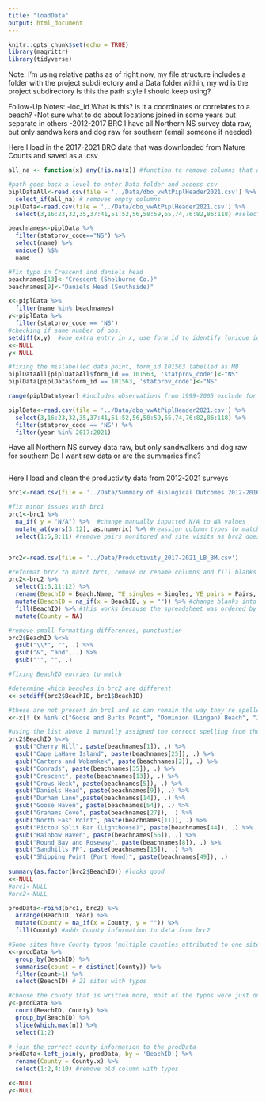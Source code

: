 ```yaml
---
title: "loadData"
output: html_document
---
```


```r
knitr::opts_chunk$set(echo = TRUE)
library(magrittr)
library(tidyverse)
```

Note: I'm using relative paths as of right now, my file structure includes a folder with the project subdirectory and a Data folder within, my wd is the project subdirectory
Is this the path style I should keep using?


Follow-Up Notes:
-loc_id What is this? is it a coordinates or correlates to a beach?
-Not sure what to do about locations joined in some years but separate in others
-2012-2017 BRC I have all Northern NS survey data raw, but only sandwalkers and dog raw for southern (email someone if needed)

Here I load in the 2017-2021 BRC data that was downloaded from Nature Counts and saved as a .csv
```r
all_na <- function(x) any(!is.na(x)) #function to remove columns that are all NA

#path goes back a level to enter Data folder and access csv
piplDataAll<-read.csv(file = '../Data/dbo_vwAtPiplHeader2021.csv') %>% 
  select_if(all_na) # removes empty columns
piplData<-read.csv(file = '../Data/dbo_vwAtPiplHeader2021.csv') %>%
  select(3,16:23,32,35,37:41,51:52,56,58:59,65,74,76:82,86:118) #selected columns we may want data from

beachnames<-piplData %>% 
  filter(statprov_code=="NS") %>% 
  select(name) %>% 
  unique() %$% 
  name

#fix typo in Crescent and daniels head
beachnames[13]<-"Crescent (Shelburne Co.)"
beachnames[9]<-"Daniels Head (Southside)"

x<-piplData %>% 
  filter(name %in% beachnames) 
y<-piplData %>% 
  filter(statprov_code == 'NS') 
#checking if same number of obs.
setdiff(x,y)  #one extra entry in x, use form_id to identify (unique identifier column)
x<-NULL
y<-NULL

#fixing the mislabelled data point, form_id 101563 labelled as MB
piplDataAll[piplDataAll$form_id == 101563, 'statprov_code']<-"NS"
piplData[piplData$form_id == 101563, 'statprov_code']<-"NS"

range(piplData$year) #includes observations from 1999-2005 exclude for now

piplData<-read.csv(file = '../Data/dbo_vwAtPiplHeader2021.csv') %>%
  select(3,16:23,32,35,37:41,51:52,56,58:59,65,74,76:82,86:118) %>% 
  filter(statprov_code == 'NS') %>% 
  filter(year %in% 2017:2021)
```

Have all Northern NS survey data raw, but only sandwalkers and dog raw for southern
Do I want raw data or are the summaries fine?
```r

```


Here I load and clean the productivity data from 2012-2021 surveys
```r
brc1<-read.csv(file = '../Data/Summary of Biological Outcomes 2012-2016.csv') #saved sheet 1 (all years)

#fix minor issues with brc1
brc1<-brc1 %>% 
  na_if( y = "N/A") %>%  #change manually inputted N/A to NA values
  mutate_at(vars(3:12), as.numeric) %>% #reassign column types to match for joining
  select(1:5,8:11) #remove pairs monitored and site visits as brc2 doesn't have these variables


brc2<-read.csv(file = '../Data/Productivity_2017-2021_LB_BM.csv')

#reformat brc2 to match brc1, remove or rename columns and fill blanks from excel sheet (beach listed once for 5 entries)
brc2<-brc2 %>% 
  select(1:6,11:12) %>% 
  rename(BeachID = Beach.Name, YE_singles = Singles, YE_pairs = Pairs, Productivity = Yearly.Productivity, Nesting.attempts = n.ofNesting.Attempts, Nestloss_HD = Nestloss) %>% 
  mutate(BeachID = na_if(x = BeachID, y = "")) %>% #change blanks into NA so the fill function can work
  fill(BeachID) %>% #this works because the spreadsheet was ordered by beach name and then year already
  mutate(County = NA)

#remove small formatting differences, punctuation
brc2$BeachID %<>%
  gsub("\\*", "", .) %>% 
  gsub("&", "and", .) %>% 
  gsub("'", "", .)

#fixing BeachID entries to match

#determine which beaches in brc2 are different
x<-setdiff(brc2$BeachID, brc1$BeachID)

#these are not present in brc1 and so can remain the way they're spelled
x<-x[! (x %in% c("Goose and Burks Point", "Dominion (Lingan) Beach", "James Beach and Bowen Island"))] 

#using the list above I manually assigned the correct spelling from the complete list (beachnames)
brc2$BeachID %<>% 
  gsub("Cherry Hill", paste(beachnames[1]), .) %>% 
  gsub("Cape LaHave Island", paste(beachnames[25]), .) %>% 
  gsub("Carters and Wobamkek", paste(beachnames[2]), .) %>% 
  gsub("Conrads", paste(beachnames[35]), .) %>% 
  gsub("Crescent", paste(beachnames[13]), .) %>% 
  gsub("Crows Neck", paste(beachnames[5]), .) %>% 
  gsub("Daniels Head", paste(beachnames[9]), .) %>% 
  gsub("Durham Lane",paste(beachnames[14]), .) %>% 
  gsub("Goose Haven", paste(beachnames[54]), .) %>% 
  gsub("Grahams Cove", paste(beachnames[27]), .) %>%
  gsub("North East Point", paste(beachnames[11]), .) %>%
  gsub("Pictou Split Bar (Lighthouse)", paste(beachnames[44]), .) %>%
  gsub("Rainbow Haven", paste(beachnames[56]), .) %>%
  gsub("Round Bay and Roseway", paste(beachnames[8]), .) %>%
  gsub("Sandhills PP", paste(beachnames[15]), .) %>%
  gsub("Shipping Point (Port Hood)", paste(beachnames[49]), .)
  
summary(as.factor(brc2$BeachID)) #looks good
x<-NULL
#brc1<-NULL
#brc2<-NULL
```


```r
prodData<-rbind(brc1, brc2) %>% 
  arrange(BeachID, Year) %>% 
  mutate(County = na_if(x = County, y = "")) %>%
  fill(County) #adds County information to data from brc2

#Some sites have County typos (multiple counties attributed to one site)
x<-prodData %>% 
  group_by(BeachID) %>% 
  summarise(count = n_distinct(County)) %>% 
  filter(count>1) %>% 
  select(BeachID) # 21 sites with typos

#choose the county that is written more, most of the typos were just one wrong
y<-prodData %>% 
  count(BeachID, County) %>%
  group_by(BeachID) %>% 
  slice(which.max(n)) %>% 
  select(1:2)

# join the correct county information to the prodData
prodData<-left_join(y, prodData, by = 'BeachID') %>% 
  rename(County = County.x) %>% 
  select(1:2,4:10) #remove old column with typos

x<-NULL
y<-NULL
```

